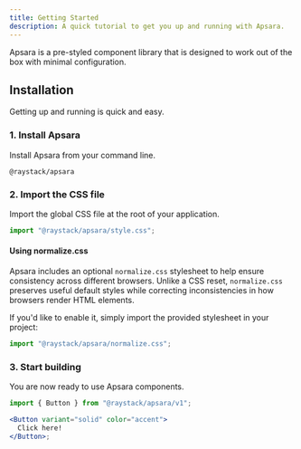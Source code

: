 ```yaml
---
title: Getting Started
description: A quick tutorial to get you up and running with Apsara.
---
```


Apsara is a pre-styled component library that is designed to work out of the box with minimal configuration.

## Installation

Getting up and running is quick and easy.

### 1. Install Apsara

Install Apsara from your command line.

```package-install
@raystack/apsara
```

### 2. Import the CSS file

Import the global CSS file at the root of your application.

```ts
import "@raystack/apsara/style.css";
```

#### Using normalize.css

Apsara includes an optional `normalize.css` stylesheet to help ensure consistency across different browsers. Unlike a CSS reset, `normalize.css` preserves useful default styles while correcting inconsistencies in how browsers render HTML elements.

If you'd like to enable it, simply import the provided stylesheet in your project:

```ts
import "@raystack/apsara/normalize.css";
```

### 3. Start building

You are now ready to use Apsara components.

```jsx
import { Button } from "@raystack/apsara/v1";

<Button variant="solid" color="accent">
  Click here!
</Button>;
```
